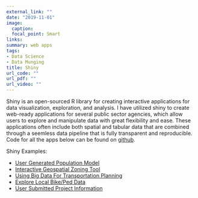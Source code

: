 ```yaml
---
external_link: ""
date: "2019-11-01"
image:
  caption: 
  focal_point: Smart
links:
summary: web apps
tags:
- Data Science
- Data Munging
title: Shiny
url_code: ""
url_pdf: ""
url_video: ""
---
```


Shiny is an open-sourced R library for creating interactive applications for data visualization, exploration, and analysis. I have utilized shiny to create web-ready applications for several public sector agencies, which allow users to explore and manipulate data with great flexibility and ease. These applications often include both spatial and tabular data that are combined through a seemless data pipeline that is fully transparent and reproducible. Code for all the apps below can be found on [github](https://github.com/rhaefer/shiny).

Shiny Examples:

- [User Generated Population Model](https://trpa-shiny-apps.shinyapps.io/effective_population)
- [Interactive Geospatial Zoning Tool](https://trpa-shiny-apps.shinyapps.io/use_dashboard)
- [Using Big Data For Transportation Planning](https://trpa-shiny-apps.shinyapps.io/volumes_dashboard)
- [Explore Local Bike/Ped Data](https://trpa-shiny-apps.shinyapps.io/bike_ped_dashboard)
- [User Submitted Project Information](https://reidhaefer.shinyapps.io/project_dashboard)


